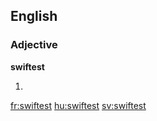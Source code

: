 ==English==

===Adjective===
'''swiftest'''

# {{superlative of|swift}}

[[fr:swiftest]]
[[hu:swiftest]]
[[sv:swiftest]]